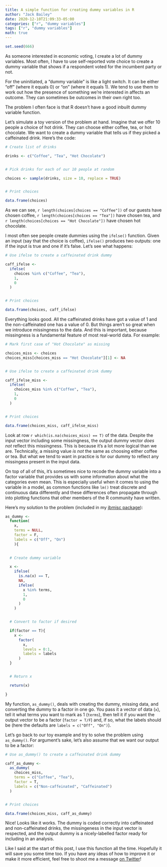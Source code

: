 ```yaml
---
title: A simple function for creating dummy variables in R
author: "Jack Bailey"
date: 2020-12-10T21:09:33-05:00
categories: ["r", "dummy variables"]
tags: ["r", "dummy variables"]
math: true
---
```


```r
set.seed(666)
```

As someone interested in economic voting, I create a lot of dummy variables. Most often, I have to use self-reported vote choice to create a dummy variable that shows if a respondent voted for the incumbent party or not.

For the uninitiated, a "dummy variable" is like a light switch. It can be either "off" (where it equals 0) or "on" (where it equals 1). We tend to use them to work out how the presence of something we're interested in affects an outcome. They can sometimes be outcomes in their own right too.

The problem I often face is that R doesn't have a good inbuilt dummy variable function.

Let's simulate a toy version of the problem at hand. Imagine that we offer 10 people a choice of hot drink. They can choose either coffee, tea, or hot chocolate. We want to create a dummy variable that tells us if they picked a caffeinated drink. Here's the code:

```r

# Create list of drinks

drinks <- c("Coffee", "Tea", "Hot Chocolate")


# Pick drinks for each of our 10 people at random

choices <- sample(drinks, size = 10, replace = TRUE)


# Print choices

data.frame(choices)

```

As we can see, `r length(choices[choices == "Coffee"])` of our guests have chosen coffee, `r length(choices[choices == "Tea"])` have chosen tea, and `r length(choices[choices == "Hot Chocolate"])` have chosen hot chocolate.

I most often see people create dummies using the `ifelse()` function. Given an input (say that the choice is coffee), `ifelse()` produces two outputs: one if the input is true and one if it's false. Let's see what happens:

```r

# Use ifelse to create a caffeinated drink dummy

caff_ifelse <- 
  ifelse(
    choices %in% c("Coffee", "Tea"),
    1,
    0
  )


# Print choices

data.frame(choices, caff_ifelse)

```

Everything looks good. All the caffeinated drinks have got a value of 1 and the non-caffeinated one has a value of 0. But things aren't so great when we introduce missingness to the data. And this is important, because missingness is a fundamental feature of most real-world data. For example:

```r

# Mark first case of "Hot Chocolate" as missing

choices_miss <- choices
choices_miss[choices_miss == "Hot Chocolate"][1] <- NA


# Use ifelse to create a caffeinated drink dummy

caff_ifelse_miss <- 
  ifelse(
    choices_miss %in% c("Coffee", "Tea"),
    1,
    0
  )


# Print choices

data.frame(choices_miss, caff_ifelse_miss)

```

Look at row `r which(is.na(choices_miss) == T)` of the data. Despite the input vector including some missingness, the output dummy vector *does not* reflect this missingness. This is because it's a lot more logical than we are. Technically, a missing value *is not* the same as choosing either coffee or tea. But what we tend to want in practice is for our dummy to reflect any missingess present in the input data.

On top of all of this, it's sometimes nice to recode the dummy variable into a factor variable that provides us with some information about what the categories even mean. This is especially useful when it comes to using the variable in a model, as common functions like `lm()` treat discrete and continuous data differently and these differences often propagate through into plotting functions that other members of the R community have written.

Here's my solution to the problem (included in my [jbmisc package](https://github.com/jackobailey/jbmisc)):

```r

as_dummy <- 
  function(
    x,
    terms = NULL,
    factor = F,
    labels = c("Off", "On")
    ){

    
  # Create dummy variable

  x <-
    ifelse(
      is.na(x) == T,
      NA,
      ifelse(
        x %in% terms,
        1,
        0
      )
    )


  # Convert to factor if desired

  if(factor == T){
    x <-
      factor(
        x,
        levels = 0:1,
        labels = labels
      )
  }


  # Return x

  return(x)

}

```

My function, `as_dummy()`, deals with creating the dummy, missing data, and converting the dummy to a factor in one go. You pass it a vector of data (`x`), tell it what terms you want to mark as 1 (`terms`), then tell it if you want the output vector to be a factor (`factor = T/F`) and, if so, what the labels should be (here the defaults are `labels = c("Off", "On")`).

Let's go back to our toy example and try to solve the problem using `as_dummy()`. For argument's sake, let's also assume that we want our output to be a factor:

```r

# Use as_dummy() to create a caffeinated drink dummy

caff_as_dummy <- 
  as_dummy(
    choices_miss,
    terms = c("Coffee", "Tea"),
    factor = T,
    labels = c("Non-caffeinated", "Caffeinated")
  )


# Print choices

data.frame(choices_miss, caff_as_dummy)

```

Nice! Looks like it works. The dummy is coded correctly into caffeinated and non-caffeinated drinks, the missingeness in the input vector is respected, and the output dummy is a nicely-labelled factor ready for including in an analysis.

Like I said at the start of this post, I use this function all the time. Hopefully it will save you some time too. If you have any ideas of how to improve it or make it more efficient, feel free to shoot me a message [on Twitter](https://www.twitter.com/PoliSciJack)!